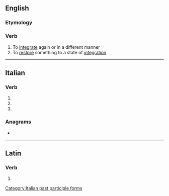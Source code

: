 ==English==

===Etymology===
{{prefix|en|re|integrate}}

===Verb===
{{en-verb|reintegrat}}

# To [[integrate]] again or in a different manner
# To [[restore]] something to a state of [[integration]]

----

==Italian==

===Verb===
{{head|it|verb form}}

# {{inflection of|reintegrare||2|p|pres|indc|lang=it}}
# {{inflection of|reintegrare||2|p|impr|lang=it}}
# {{feminine plural of|reintegrato|lang=it}}

===Anagrams===
* {{l|it|gratinerete}}

[[Category:Italian past participle forms]]

----

==Latin==

===Verb===
{{la-verb-form|reintegrāte}}

# {{conjugation of|reintegrō||2|p|pres|act|imp|lang=la}}
